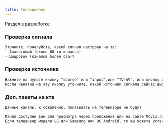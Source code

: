 ```yaml
---
title: Телевидение
---
```



<Aside type="caution">Раздел в разработке</Aside>

### Проверка сигнала
```txt
Уточните, пожалуйста, какой сигнал настроен на тв:
- Аналоговый (около 60-ти каналов)
- Цифровой (каналов более ста)?
```

### Проверка источника
```txt
Нажмите на пульте кнопку "source" или "input",или "TV-AV", или кнопку с изображением стрелки с квадратом.
После нажатия на эту кнопку уточните, какой источник сигнала сейчас выбран
```

### Доп. пакеты на ктв
```txt
Данные каналы, к сожалению, показывать на телевизоре не будут

Канал доступен вам для просмотра через приложение или на сайте Movix.ru на доп.устройствах (ПК, ноутбук, телефон, Смарт ТВ)
Если телевизор модели LG или Samsung или ОС Android, то вы можете установить приложение Movix и просматривать каналы через него
```
